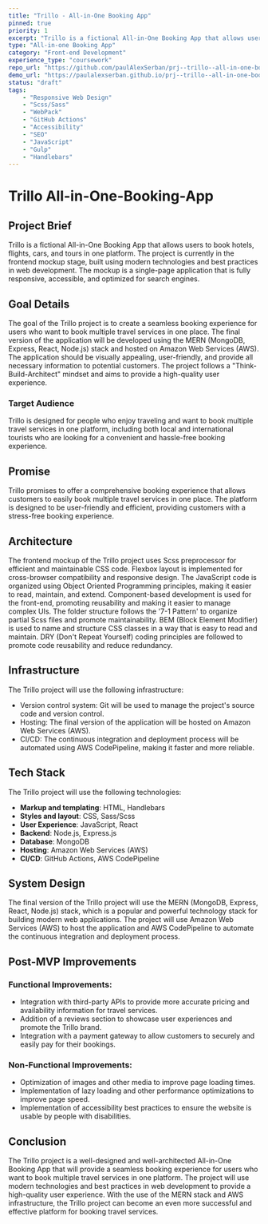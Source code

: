 ```yaml
---
title: "Trillo - All-in-One Booking App"
pinned: true
priority: 1
excerpt: "Trillo is a fictional All-in-One Booking App that allows users to book hotels, flights, cars, and tours in one platform. The project is currently in the frontend mockup stage, built using modern technologies and best practices in web development. The mockup is a single-page application that is fully responsive, accessible, and optimized for search engines."
type: "All-in-one Booking App"
category: "Front-end Development"
experience_type: "coursework"
repo_url: "https://github.com/paulAlexSerban/prj--trillo--all-in-one-booking-app"
demo_url: "https://paulalexserban.github.io/prj--trillo--all-in-one-booking-app/"
status: "draft"
tags:
    - "Responsive Web Design"
    - "Scss/Sass"
    - "WebPack"
    - "GitHub Actions"           
    - "Accessibility"
    - "SEO"
    - "JavaScript"
    - "Gulp"
    - "Handlebars"
---
```


# Trillo All-in-One-Booking-App

## Project Brief
Trillo is a fictional All-in-One Booking App that allows users to book hotels, flights, cars, and tours in one platform. The project is currently in the frontend mockup stage, built using modern technologies and best practices in web development. The mockup is a single-page application that is fully responsive, accessible, and optimized for search engines.

## Goal Details

The goal of the Trillo project is to create a seamless booking experience for users who want to book multiple travel services in one place. The final version of the application will be developed using the MERN (MongoDB, Express, React, Node.js) stack and hosted on Amazon Web Services (AWS). The application should be visually appealing, user-friendly, and provide all necessary information to potential customers. The project follows a "Think-Build-Architect" mindset and aims to provide a high-quality user experience.

### Target Audience

Trillo is designed for people who enjoy traveling and want to book multiple travel services in one platform, including both local and international tourists who are looking for a convenient and hassle-free booking experience.

## Promise

Trillo promises to offer a comprehensive booking experience that allows customers to easily book multiple travel services in one place. The platform is designed to be user-friendly and efficient, providing customers with a stress-free booking experience.

## Architecture

The frontend mockup of the Trillo project uses Scss preprocessor for efficient and maintainable CSS code. Flexbox layout is implemented for cross-browser compatibility and responsive design. The JavaScript code is organized using Object Oriented Programming principles, making it easier to read, maintain, and extend. Component-based development is used for the front-end, promoting reusability and making it easier to manage complex UIs. The folder structure follows the '7-1 Pattern' to organize partial Scss files and promote maintainability. BEM (Block Element Modifier) is used to name and structure CSS classes in a way that is easy to read and maintain. DRY (Don't Repeat Yourself) coding principles are followed to promote code reusability and reduce redundancy.

## Infrastructure

The Trillo project will use the following infrastructure:

- Version control system: Git will be used to manage the project's source code and version control.
- Hosting: The final version of the application will be hosted on Amazon Web Services (AWS).
- CI/CD: The continuous integration and deployment process will be automated using AWS CodePipeline, making it faster and more reliable.

## Tech Stack

The Trillo project will use the following technologies:

- **Markup and templating**: HTML, Handlebars
- **Styles and layout**: CSS, Sass/Scss
- **User Experience**: JavaScript, React
- **Backend**: Node.js, Express.js
- **Database**: MongoDB
- **Hosting**: Amazon Web Services (AWS)
- **CI/CD**: GitHub Actions, AWS CodePipeline

## System Design

The final version of the Trillo project will use the MERN (MongoDB, Express, React, Node.js) stack, which is a popular and powerful technology stack for building modern web applications. The project will use Amazon Web Services (AWS) to host the application and AWS CodePipeline to automate the continuous integration and deployment process.

## Post-MVP Improvements

### Functional Improvements:

- Integration with third-party APIs to provide more accurate pricing and availability information for travel services.
- Addition of a reviews section to showcase user experiences and promote the Trillo brand.
- Integration with a payment gateway to allow customers to securely and easily pay for their bookings.

### Non-Functional Improvements:

- Optimization of images and other media to improve page loading times.
- Implementation of lazy loading and other performance optimizations to improve page speed.
- Implementation of accessibility best practices to ensure the website is usable by people with disabilities.

## Conclusion

The Trillo project is a well-designed and well-architected All-in-One Booking App that will provide a seamless booking experience for users who want to book multiple travel services in one platform. The project will use modern technologies and best practices in web development to provide a high-quality user experience. With the use of the MERN stack and AWS infrastructure, the Trillo project can become an even more successful and effective platform for booking travel services.
